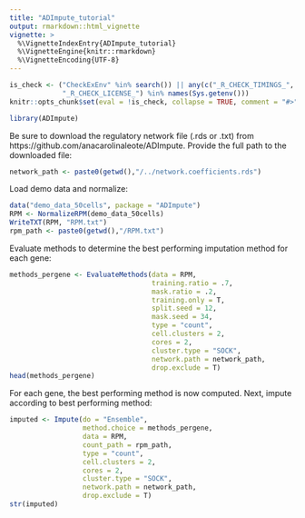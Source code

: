 ```yaml
---
title: "ADImpute_tutorial"
output: rmarkdown::html_vignette
vignette: >
  %\VignetteIndexEntry{ADImpute_tutorial}
  %\VignetteEngine{knitr::rmarkdown}
  %\VignetteEncoding{UTF-8}
---
```


```r
is_check <- ("CheckExEnv" %in% search()) || any(c("_R_CHECK_TIMINGS_",
             "_R_CHECK_LICENSE_") %in% names(Sys.getenv()))
knitr::opts_chunk$set(eval = !is_check, collapse = TRUE, comment = "#>")
```

```r
library(ADImpute)
```

Be sure to download the regulatory network file (.rds or .txt) from https://github.com/anacarolinaleote/ADImpute. Provide the full path to the downloaded file:
```r
network_path <- paste0(getwd(),"/../network.coefficients.rds")
```

Load demo data and normalize:
```r
data("demo_data_50cells", package = "ADImpute")
RPM <- NormalizeRPM(demo_data_50cells)
WriteTXT(RPM, "RPM.txt")
rpm_path <- paste0(getwd(),"/RPM.txt")
```

Evaluate methods to determine the best performing imputation method for each gene:
```r
methods_pergene <- EvaluateMethods(data = RPM,
                                   training.ratio = .7,
                                   mask.ratio = .2,
                                   training.only = T,
                                   split.seed = 12,
                                   mask.seed = 34,
                                   type = "count",
                                   cell.clusters = 2,
                                   cores = 2,
                                   cluster.type = "SOCK",
                                   network.path = network_path,
                                   drop.exclude = T)
head(methods_pergene)
```

For each gene, the best performing method is now computed. Next, impute according to best performing method:
```r
imputed <- Impute(do = "Ensemble",
                  method.choice = methods_pergene,
                  data = RPM,
                  count_path = rpm_path,
                  type = "count",
                  cell.clusters = 2,
                  cores = 2,
                  cluster.type = "SOCK",
                  network.path = network_path,
                  drop.exclude = T)
str(imputed)
```

